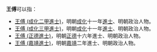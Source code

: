 
'''王傅'''可以指：
* [[王傅_(成化二甲進士)|王傅 (成化二甲進士)]]，明朝[[成化|成化]]十一年[[進士|進士]]、明朝政治人物。
* [[王傅_(成化三甲進士)|王傅 (成化三甲進士)]]，明朝[[成化|成化]]十一年[[進士|進士]]、明朝政治人物。
* [[王傅_(正德進士)|王傅 (正德進士)]]，明朝[[正德_(明朝)|正德]]十六年進士、明朝政治人物。
* [[王傅_(嘉靖進士)|王傅 (嘉靖進士)]]，明朝[[嘉靖|嘉靖]]二年進士、明朝政治人物。
{{disambig|Cat=二字王姓人名消歧義}}
